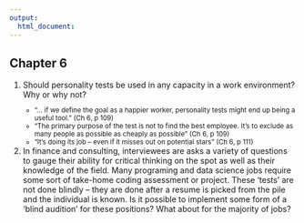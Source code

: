 ```yaml
---
output:
  html_document:
---
```



## Chapter 6
<ol>
<li> Should personality tests be used in any capacity in a work environment?  Why or why not?  
<small>
  <ul>
    <li> “… if we define the goal as a happier worker, personality tests might end up being a useful tool.” (Ch 6, p 109)  </li>
    <li> “The primary purpose of the test is not to find the best employee.  It’s to exclude as many people as possible as cheaply as possible” (Ch 6, p 109)  </li>
    <li> “It’s doing its job – even if it misses out on potential stars” (Ch 6, p 111) </li> 
    </ul>
  </small>
</li> 
<li> In finance and consulting, interviewees are asks a variety of questions to gauge their ability for critical thinking on the spot as well as their knowledge of the field.  Many programing and data science jobs require some sort of take-home coding assessment or project.  These ‘tests’ are not done blindly – they are done after a resume is picked from the pile and the individual is known. Is it possible to implement some form of a ‘blind audition’ for these positions? What about for the majority of jobs?
</li>
</ol>






